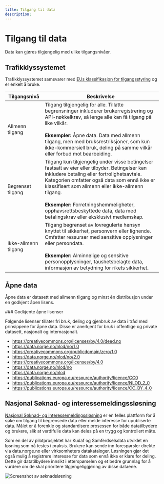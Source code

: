 ```yaml
---
title: Tilgang til data
description:
---
```


# Tilgang til data

<Ingress size='xs'>Data kan gjøres tilgjengelig med ulike tilgangsnivåer.</Ingress>

## Trafikklyssystemet

Trafikklyssystemet samsvarer med [EUs klassifikasjon for tilgangsstyring](https://op.europa.eu/en/web/eu-vocabularies/concept-scheme/-/resource?uri=http://publications.europa.eu/resource/authority/access-right) og er enkelt å bruke.

| Tilgangsnivå                                   | Beskrivelse                                                                                                                                                                                                                                                                                                                                                                               |
| ---------------------------------------------- | ----------------------------------------------------------------------------------------------------------------------------------------------------------------------------------------------------------------------------------------------------------------------------------------------------------------------------------------------------------------------------------------- |
| <Tag color="success">Allmenn tilgang</Tag>     | Tilgang tilgjengelig for alle. Tillatte begrensninger inkluderer brukerregistrering og API-nøkkelkrav, så lenge alle kan få tilgang på like vilkår. <br /><br/> **Eksempler:** Åpne data. Data med allmenn tilgang, men med bruksrestriksjoner, som kun ikke-kommersiell bruk, deling på samme vilkår eller forbud mot bearbeiding.                                                       |
| <Tag color="warning">Begrenset tilgang</Tag>   | Tilgang kun tilgjengelig under visse betingelser fastsatt av eier eller tilbyder. Betingelser kan inkludere betaling eller fortrolighetsavtale. Kategorien omfatter også data som ennå ikke er klassifisert som allmenn eller ikke-allmenn tilgang. <br /><br/> **Eksempler:** Forretningshemmeligheter, opphavsrettsbeskyttede data, data med betalingskrav eller eksklusivt medlemskap. |
| <Tag color="danger">Ikke-allmenn tilgang</Tag> | Tilgang begrenset av lovregulerte hensyn knyttet til sikkerhet, personvern eller lignende. Omfatter ressurser med sensitive opplysninger eller persondata. <br /><br/> **Eksempler:** Alminnelige og sensitive personopplysninger, taushetsbelagte data, informasjon av betydning for rikets sikkerhet.                                                                                   |

## Åpne data

Åpne data er datasett med allmenn tilgang og minst én distribusjon under en godkjent åpen lisens.

<Alert severity='success'>
### Godkjente åpne lisenser

Følgende lisenser tillater fri bruk, deling og gjenbruk av data i tråd med prinsippene for åpne data. Disse er anerkjent for bruk i offentlige og private datasett, nasjonalt og internasjonalt.

- https://creativecommons.org/licenses/by/4.0/deed.no
- https://data.norge.no/nlod/no/1.0
- https://creativecommons.org/publicdomain/zero/1.0
- https://data.norge.no/nlod/no/2.0
- https://creativecommons.org/licenses/by/4.0
- https://data.norge.no/nlod/no
- https://data.norge.no/nlod
- https://publications.europa.eu/resource/authority/licence/CC0
- https://publications.europa.eu/resource/authority/licence/NLOD_2_0
- https://publications.europa.eu/resource/authority/licence/CC_BY_4_0
    </Alert>

## Nasjonal Søknad- og interessemeldingssløsning

[Nasjonal Søknad- og interessemeldingssløsning](https://frontend-soknad.paas2.uninett.no/) er en felles plattform for å søke om tilgang til begrensede data eller melde interesse for upubliserte data. Målet er å forenkle og standardisere prosessen for både datatilbydere og brukere, slik at verdifulle data kan deles på en trygg og kontrollert måte.

Som en del av pilotprosjektet har Kudaf og Samferdselsdata utviklet en løsning som nå testes i praksis. Brukere kan sende inn forespørsler direkte via data.norge.no eller virksomheters datakataloger. Løsningen gjør det også mulig å registrere interesse for data som ennå ikke er klare for deling. Dette gir datatilbydere innsikt i etterspørselen og et bedre grunnlag for å vurdere om de skal prioritere tilgjengeliggjøring av disse dataene.

![Screenshot av søknadsløsning](https://cms.fellesdatakatalog.digdir.no/uploads/Screenshot_2025_03_10_at_08_27_02_e6006bee2d.png)
